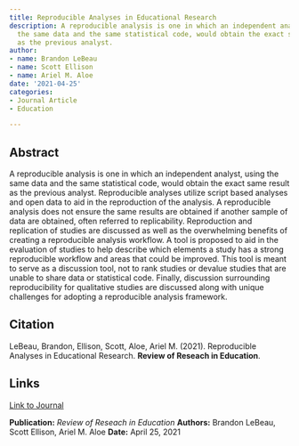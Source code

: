 ```yaml
---
title: Reproducible Analyses in Educational Research
description: A reproducible analysis is one in which an independent analyst, using
  the same data and the same statistical code, would obtain the exact same result
  as the previous analyst.
author:
- name: Brandon LeBeau
- name: Scott Ellison
- name: Ariel M. Aloe
date: '2021-04-25'
categories:
- Journal Article
- Education

---
```


## Abstract

A reproducible analysis is one in which an independent analyst, using the same data and the same statistical code, would obtain the exact same result as the previous analyst. Reproducible analyses utilize script based analyses and open data to aid in the reproduction of the analysis. A reproducible analysis does not ensure the same results are obtained if another sample of data are obtained, often referred to replicability. Reproduction and replication of studies are discussed as well as the overwhelming benefits of creating a reproducible analysis workflow. A tool is proposed to aid in the evaluation of studies to help describe which elements a study has a strong reproducible workflow and areas that could be improved. This tool is meant to serve as a discussion tool, not to rank studies or devalue studies that are unable to share data or statistical code. Finally, discussion surrounding reproducibility for qualitative studies are discussed along with unique challenges for adopting a reproducible analysis framework.

## Citation

LeBeau, Brandon, Ellison, Scott, Aloe, Ariel M. (2021). Reproducible Analyses in Educational Research. **Review of Reseach in Education**.

## Links

[Link to Journal](https://doi.org/10.3102%2F0091732X20985076){.pub-link}

::: {.pub-info}
**Publication:** *Review of Reseach in Education*  **Authors:** Brandon LeBeau, Scott Ellison, Ariel M. Aloe  **Date:** April 25, 2021
:::


